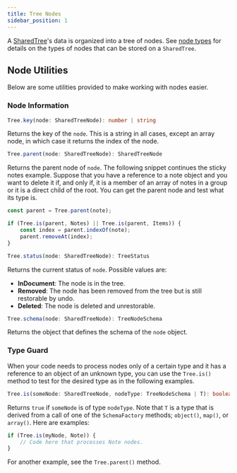 ```yaml
---
title: Tree Nodes
sidebar_position: 1
---
```


A [SharedTree](./index.mdx)'s data is organized into a tree of nodes.
See [node types](./node-types.mdx) for details on the types of nodes that can be stored on a `SharedTree`.

## Node Utilities

Below are some utilities provided to make working with nodes easier.

### Node Information

```typescript
Tree.key(node: SharedTreeNode): number | string
```

Returns the key of the `node`. This is a string in all cases, except an array node, in which case it returns the index of the node.

```typescript
Tree.parent(node: SharedTreeNode): SharedTreeNode
```

Returns the parent node of `node`. The following snippet continues the sticky notes example. Suppose that you have a reference to a note object and you want to delete it if, and only if, it is a member of an array of notes in a group or it is a direct child of the root. You can get the parent node and test what its type is.

```typescript
const parent = Tree.parent(note);

if (Tree.is(parent, Notes) || Tree.is(parent, Items)) {
	const index = parent.indexOf(note);
	parent.removeAt(index);
}
```

```typescript
Tree.status(node: SharedTreeNode): TreeStatus
```

Returns the current status of `node`. Possible values are:

-   **InDocument**: The node is in the tree.
-   **Removed**: The node has been removed from the tree but is still restorable by undo.
-   **Deleted**: The node is deleted and unrestorable.

```typescript
Tree.schema(node: SharedTreeNode): TreeNodeSchema
```

Returns the object that defines the schema of the `node` object.

### Type Guard

When your code needs to process nodes only of a certain type and it has a reference to an object of an unknown type, you can use the `Tree.is()` method to test for the desired type as in the following examples.

```typescript
Tree.is(someNode: SharedTreeNode, nodeType: TreeNodeSchema | T): boolean
```

Returns `true` if `someNode` is of type `nodeType`. Note that `T` is a type that is derived from a call of one of the `SchemaFactory` methods; `object()`, `map()`, or `array()`. Here are examples:

```typescript
if (Tree.is(myNode, Note)) {
	// Code here that processes Note nodes.
}
```

For another example, see the `Tree.parent()` method.
